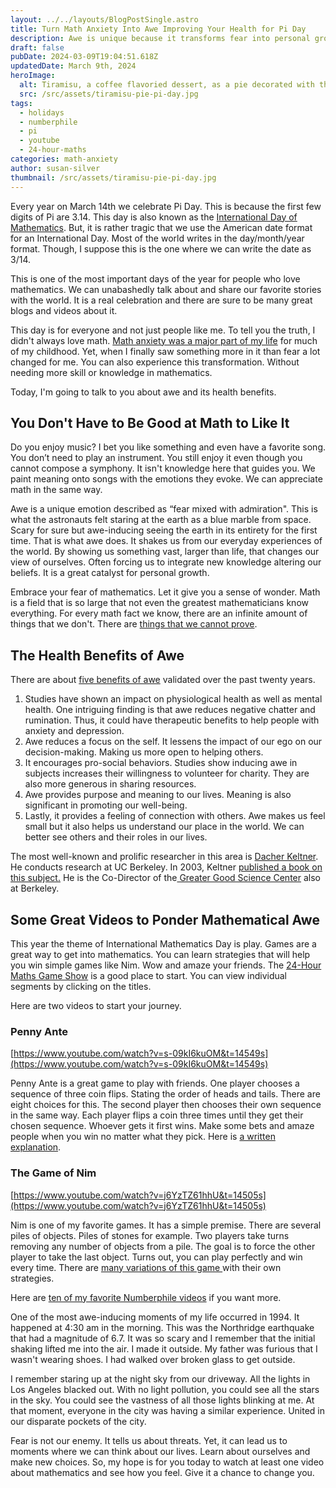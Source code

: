 ```yaml
---
layout: ../../layouts/BlogPostSingle.astro
title: Turn Math Anxiety Into Awe Improving Your Health for Pi Day
description: Awe is unique because it transforms fear into personal growth. In this way, math-anxious people can also enjoy Pi Day.
draft: false
pubDate: 2024-03-09T19:04:51.618Z
updatedDate: March 9th, 2024
heroImage:
  alt: Tiramisu, a coffee flavoried dessert, as a pie decorated with the Pi symbol for Pi day.
  src: /src/assets/tiramisu-pie-pi-day.jpg
tags:
  - holidays
  - numberphile
  - pi
  - youtube
  - 24-hour-maths
categories: math-anxiety
author: susan-silver
thumbnail: /src/assets/tiramisu-pie-pi-day.jpg
---
```




Every year on March 14th we celebrate Pi Day. This is because the first few digits of Pi are 3.14. This day is also known as the [International Day of Mathematics](https://www.idm314.org/#theme2024). But, it is rather tragic that we use the American date format for an International Day. Most of the world writes in the day/month/year format. Though, I suppose this is the one where we can write the date as 3/14.

This is one of the most important days of the year for people who love mathematics. We can unabashedly talk about and share our favorite stories with the world. It is a real celebration and there are sure to be many great blogs and videos about it.

This day is for everyone and not just people like me. To tell you the truth, I didn't always love math. [Math anxiety was a major part of my life](https://beautyofmathematics.com/a-writers-illicit-love-affair-with-mathematics/) for much of my childhood. Yet, when I finally saw something more in it than fear a lot changed for me. You can also experience this transformation. Without needing more skill or knowledge in mathematics.

Today, I'm going to talk to you about awe and its health benefits.


## **You Don't Have to Be Good at Math to Like It**

Do you enjoy music? I bet you like something and even have a favorite song. You don’t need to play an instrument. You still enjoy it even though you cannot compose a symphony. It isn't knowledge here that guides you. We paint meaning onto songs with the emotions they evoke. We can appreciate math in the same way.

Awe is a unique emotion described as “fear mixed with admiration". This is what the astronauts felt staring at the earth as a blue marble from space. Scary for sure but awe-inducing seeing the earth in its entirety for the first time. That is what awe does. It shakes us from our everyday experiences of the world. By showing us something vast, larger than life, that changes our view of ourselves. Often forcing us to integrate new knowledge altering our beliefs. It is a great catalyst for personal growth.

Embrace your fear of mathematics. Let it give you a sense of wonder. Math is a field that is so large that not even the greatest mathematicians know everything. For every math fact we know, there are an infinite amount of things that we don't. There are [things that we cannot prove](https://www.youtube.com/watch?v=I4pQbo5MQOs).


## **The Health Benefits of Awe**

There are about [five benefits of awe](https://www.ncbi.nlm.nih.gov/pmc/articles/PMC10018061/) validated over the past twenty years.



1. Studies have shown an impact on physiological health as well as mental health. One intriguing finding is that awe reduces negative chatter and rumination. Thus, it could have therapeutic benefits to help people with anxiety and depression.
2. Awe reduces a focus on the self. It lessens the impact of our ego on our decision-making. Making us more open to helping others.
3. It encourages pro-social behaviors. Studies show inducing awe in subjects increases their willingness to volunteer for charity. They are also more generous in sharing resources.
4. Awe provides purpose and meaning to our lives. Meaning is also significant in promoting our well-being.
5. Lastly, it provides a feeling of connection with others. Awe makes us feel small but it also helps us understand our place in the world. We can better see others and their roles in our lives.

The most well-known and prolific researcher in this area is [Dacher Keltner](https://psychology.berkeley.edu/people/dacher-keltner). He conducts research at UC Berkeley. In 2003, Keltner [published a book on this subject.](https://www.penguinrandomhouse.com/books/622175/awe-by-dacher-keltner/) He is the Co-Director of the[ Greater Good Science Center](https://greatergood.berkeley.edu/) also at Berkeley.


## **Some Great Videos to Ponder Mathematical Awe**

This year the theme of International Mathematics Day is play. Games are a great way to get into mathematics. You can learn strategies that will help you win simple games like Nim. Wow and amaze your friends. The [24-Hour Maths Game Show](https://24hourmaths.com/gameshow) is a good place to start. You can view individual segments by clicking on the titles. 

Here are two videos to start your journey.


### Penny Ante

[https://www.youtube.com/watch?v=s-09kI6kuOM&t=14549s](https://www.youtube.com/watch?v=s-09kI6kuOM&t=14549s)

Penny Ante is a great game to play with friends. One player chooses a sequence of three coin flips. Stating the order of heads and tails. There are eight choices for this. The second player then chooses their own sequence in the same way. Each player flips a coin three times until they get their chosen sequence. Whoever gets it first wins. Make some bets and amaze people when you win no matter what they pick. Here is [a written explanation](https://plus.maths.org/content/os/issue55/features/nishiyama/index). 


### The Game of Nim

[https://www.youtube.com/watch?v=j6YzTZ61hhU&t=14505s](https://www.youtube.com/watch?v=j6YzTZ61hhU&t=14505s)

Nim is one of my favorite games. It has a simple premise. There are several piles of objects. Piles of stones for example. Two players take turns removing any number of objects from a pile. The goal is to force the other player to take the last object. Turns out, you can play perfectly and win every time. There are [many variations of this game ](https://en.wikipedia.org/wiki/Nim)with their own strategies.

Here are [ten of my favorite Numberphile videos](https://beautyofmathematics.com/favorite-video-every-year-numberphile/) if you want more.  

One of the most awe-inducing moments of my life occurred in 1994. It happened at 4:30 am in the morning. This was the Northridge earthquake that had a magnitude of 6.7. It was so scary and I remember that the initial shaking lifted me into the air. I made it outside. My father was furious that I wasn't wearing shoes. I had walked over broken glass to get outside.

I remember staring up at the night sky from our driveway. All the lights in Los Angeles blacked out. With no light pollution, you could see all the stars in the sky. You could see the vastness of all those lights blinking at me. At that moment, everyone in the city was having a similar experience. United in our disparate pockets of the city.

Fear is not our enemy. It tells us about threats. Yet, it can lead us to moments where we can think about our lives. Learn about ourselves and make new choices. So, my hope is for you today to watch at least one video about mathematics and see how you feel. Give it a chance to change you.

<RelatedArticles oneTitle="It&#39;s National Mathematics Day in India" oneURL="/national-day-of-mathematics-india" twoTitle="Pride Cross Stitch Patterns Celebrating the Beauty of Math" twoURL="/pride-cross-stitch-patterns-celebrating-the-beauty-of-math" threeTitle="Join Me in Watching the 24 Hour Maths Stream About Math Games" threeURL="/watching-24-hour-maths-stream-about-math-games"  />